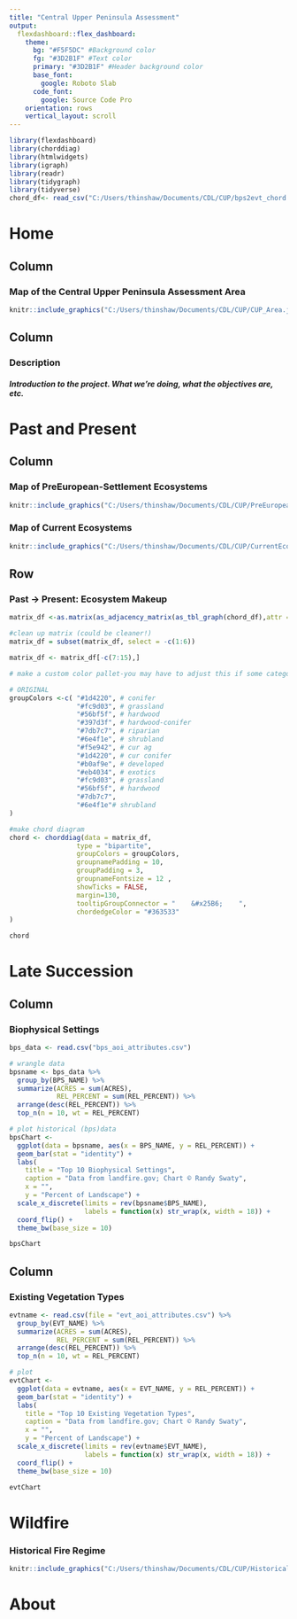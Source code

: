 ---
title: "Central Upper Peninsula Assessment"
output: 
  flexdashboard::flex_dashboard:
    theme:
      bg: "#F5F5DC" #Background color
      fg: "#3D2B1F" #Text color
      primary: "#3D2B1F" #Header background color
      base_font:
        google: Roboto Slab
      code_font:
        google: Source Code Pro
    orientation: rows
    vertical_layout: scroll
---

```{r setup, include=FALSE}
library(flexdashboard)
library(chorddiag)
library(htmlwidgets)
library(igraph)
library(readr)
library(tidygraph)
library(tidyverse)
chord_df<- read_csv("C:/Users/thinshaw/Documents/CDL/CUP/bps2evt_chord.csv")
```

Home
==================

Column {data-width=150}
-----------------------------------------------------------------------

### Map of the Central Upper Peninsula Assessment Area

```{r}
knitr::include_graphics("C:/Users/thinshaw/Documents/CDL/CUP/CUP_Area.jpg")
```

Column {data-width=150}
-----------------------------------------------------------------------

### Description

##### Introduction to the project. What we're doing, what the objectives are, etc.

Past and Present
==================

Column {data-width=150}
-----------------------------------------------------------------------

### Map of PreEuropean-Settlement Ecosystems

```{r}
knitr::include_graphics("C:/Users/thinshaw/Documents/CDL/CUP/PreEuropeanSettlementEcosystems.jpg")
```

### Map of Current Ecosystems

```{r}
knitr::include_graphics("C:/Users/thinshaw/Documents/CDL/CUP/CurrentEcosystems.jpg")
```

Row {data-width=550}
-----------------------------------------------------------------------

### Past -> Present: Ecosystem Makeup

```{r chordDiagram, fig.height = 6.5, fig.width = 8}
matrix_df <-as.matrix(as_adjacency_matrix(as_tbl_graph(chord_df),attr = "ACRES"))

#clean up matrix (could be cleaner!)
matrix_df = subset(matrix_df, select = -c(1:6))

matrix_df <- matrix_df[-c(7:15),]

# make a custom color pallet-you may have to adjust this if some categories are missing! 

# ORIGINAL
groupColors <-c( "#1d4220", # conifer 
                 "#fc9d03", # grassland
                 "#56bf5f", # hardwood
                 "#397d3f", # hardwood-conifer 
                 "#7db7c7", # riparian 
                 "#6e4f1e", # shrubland
                 "#f5e942", # cur ag
                 "#1d4220", # cur conifer
                 "#b0af9e", # developed
                 "#eb4034", # exotics
                 "#fc9d03", # grassland
                 "#56bf5f", # hardwood
                 "#7db7c7",
                 "#6e4f1e"# shrubland
)

#make chord diagram
chord <- chorddiag(data = matrix_df,
                 type = "bipartite",
                 groupColors = groupColors,
                 groupnamePadding = 10,
                 groupPadding = 3,
                 groupnameFontsize = 12 ,
                 showTicks = FALSE,
                 margin=130,
                 tooltipGroupConnector = "    &#x25B6;    ",
                 chordedgeColor = "#363533"
)

chord 
```

Late Succession
==================

Column {data-width=350}
-----------------------------------------------------------------------

### Biophysical Settings

```{r bps, fig.height = 5, fig.width = 10}
bps_data <- read.csv("bps_aoi_attributes.csv")

# wrangle data
bpsname <- bps_data %>%
  group_by(BPS_NAME) %>%
  summarize(ACRES = sum(ACRES),
            REL_PERCENT = sum(REL_PERCENT)) %>%
  arrange(desc(REL_PERCENT)) %>%
  top_n(n = 10, wt = REL_PERCENT)

# plot historical (bps)data
bpsChart <- 
  ggplot(data = bpsname, aes(x = BPS_NAME, y = REL_PERCENT)) +
  geom_bar(stat = "identity") +
  labs(
    title = "Top 10 Biophysical Settings",
    caption = "Data from landfire.gov; Chart © Randy Swaty",
    x = "",
    y = "Percent of Landscape") +
  scale_x_discrete(limits = rev(bpsname$BPS_NAME),
                   labels = function(x) str_wrap(x, width = 18)) +
  coord_flip() +
  theme_bw(base_size = 10)

bpsChart
```

Column {data-width=350}
-----------------------------------------------------------------------

### Existing Vegetation Types

```{r evt, fig.height = 5, fig.width = 10}
evtname <- read.csv(file = "evt_aoi_attributes.csv") %>%
  group_by(EVT_NAME) %>%
  summarize(ACRES = sum(ACRES),
            REL_PERCENT = sum(REL_PERCENT)) %>%
  arrange(desc(REL_PERCENT)) %>%
  top_n(n = 10, wt = REL_PERCENT)

# plot
evtChart <-
  ggplot(data = evtname, aes(x = EVT_NAME, y = REL_PERCENT)) +
  geom_bar(stat = "identity") +
  labs(
    title = "Top 10 Existing Vegetation Types",
    caption = "Data from landfire.gov; Chart © Randy Swaty",
    x = "",
    y = "Percent of Landscape") +
  scale_x_discrete(limits = rev(evtname$EVT_NAME),
                   labels = function(x) str_wrap(x, width = 18)) +
  coord_flip() +
  theme_bw(base_size = 10)

evtChart
```


Wildfire
==================

### Historical Fire Regime

```{r}
knitr::include_graphics("C:/Users/thinshaw/Documents/CDL/CUP/HistoricalFireRegime.jpg")
```

About
==================

